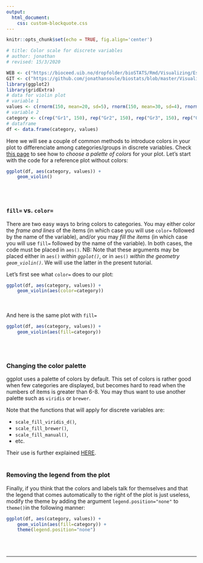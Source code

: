 ```yaml
---
output:
  html_document:
    css: custom-blockquote.css
--- 
```


```r
knitr::opts_chunk$set(echo = TRUE, fig.align='center')

# title: Color scale for discrete variables
# author: jonathan
# revised: 15/3/2020 

WEB <- c("https://bioceed.uib.no/dropfolder/bioSTATS/Rmd/Visualizing/Essential/color-scale-discrete.html")
GIT <- c("https://github.com/jonathansoule/biostats/blob/master/Visualizing/Essential/color-scale-discrete.Rmd")
library(ggplot2)
library(gridExtra)
# data for violin plot
# variable 1
values <- c(rnorm(150, mean=20, sd=5), rnorm(150, mean=30, sd=4), rnorm(150, mean=15, 3), rnorm(150, mean=40, sd=5)) 
# variable 2
category <- c(rep("Gr1", 150), rep("Gr2", 150), rep("Gr3", 150), rep("Gr4", 150))
# dataframe
df <- data.frame(category, values)
```
Here we will see a couple of common methods to introduce colors in your plot to differenciate among categories/groups in discrete variables. Check [this page](https://biostats.w.uib.no/choosing-colors-for-your-plot/){target="_blank"} to see how to *choose a palette of colors* for your plot. Let's start with the code for a reference plot without colors:
```r
ggplot(df, aes(category, values)) +
    geom_violin()
```


<br/><br/>

### `fill=` vs. `color=`

There are two easy ways to bring colors to categories. You may either color the *frame and lines* of the items (in which case you will use `color=` followed by the name of the variable), and/or you may *fill the items* (in which case you will use `fill=` followed by the name of the variable). In both cases, the code must be placed in `aes()`. 
NB: Note that these arguments may be placed either in `aes()` *within `ggplot()`*, or in `aes()` *within the geometry `geom_violin()`*. We will use the latter in the present tutorial. 

Let's first see what `color=` does to our plot: 
```r
ggplot(df, aes(category, values)) +   
    geom_violin(aes(color=category))
```
<br/><br/>
And here is the same plot with `fill=`
```r
ggplot(df, aes(category, values)) +   
    geom_violin(aes(fill=category))
```
<br/><br/>

### Changing the color palette

ggplot uses a palette of colors by default. This set of colors is rather good when few categories are displayed, but becomes hard to read when the numbers of items is greater than 6-8. You may thus want to use another palette such as `viridis` or `brewer`. 

Note that the functions that will apply for discrete variables are:

+ `scale_fill_viridis_d()`,
+ `scale_fill_brewer()`,
+ `scale_fill_manual()`,
+ etc.

Their use is further explained [HERE](https://biostats.w.uib.no/choosing-colors-for-your-plot/).
<br/><br/>

### Removing the legend from the plot

Finally, if you think that the colors and labels talk for themselves and that the legend that comes automatically to the right of the plot is just useless, modify the theme by adding the argument `legend.position="none"` to `theme()`in the following manner:
```r
ggplot(df, aes(category, values)) +
    geom_violin(aes(fill=category)) +
    theme(legend.position="none")
```

<br/><br/>

***
<!-- UNCOMMENT TO ACTIVATE
Get the Rmarkdown file corresponding to this page on [GitHub](`r GIT`){target="_blank"}.
-->
